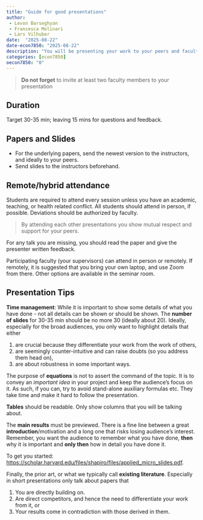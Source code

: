 ```yaml
---
title: "Guide for good presentations"
author: 
 - Levon Barseghyan
 - Francesca Molinari
 - Lars Vilhuber
date:  "2025-08-22"
date-econ7850: "2025-08-22"
description: "You will be presenting your work to your peers and faculty. We go through some of the ways to make your presentation effective and engaging."
categories: [econ7850]
oecon7850: "0"
---
```


> **Do not forget** to invite at least two faculty members to your presentation

## Duration

Target 30-35 min; leaving 15 mins for questions and feedback.

## Papers and Slides

- For the underlying papers, send the newest version to the instructors, and ideally to your peers. 
- Send slides to the instructors beforehand.

## Remote/hybrid attendance

Students are required to attend every session unless you have an academic, teaching, or
health related conflict. All students should attend in person, if possible. Deviations should be authorized by faculty. 

> By attending each other presentations you show mutual respect and support for
your peers. 

For any talk you are missing, you should read the paper and give the presenter written feedback.

Participating faculty (your supervisors) can attend in person or remotely. If remotely, it is suggested that you bring your own laptop, and use Zoom from there. Other options are available in the seminar room.

## Presentation Tips

**Time management**: While it is important to show some details of what you have done - not
all details can be shown or should be shown. The **number of slides** for 30-35 min should be no more 30 (ideally about 20). Ideally, especially for the broad audiences, you only want to highlight details that either

1. are crucial because they differentiate your work from the work of others,
2. are seemingly counter-intuitive and can raise doubts (so you address them head on),
3. are about robustness in some important ways.

The purpose of **equations** is not to assert the command of the topic. It is to convey an *important idea* in your project and keep the audience's focus on it. As such, if you can, try to avoid stand-alone auxiliary formulas etc. They take time and make it hard to follow the presentation.

**Tables** should be readable. Only show columns that you will be talking about.

The **main results** must be previewed. There is a fine line between a great **introduction**/motivation and a long one that risks losing audience’s interest. Remember, you want the audience to remember what you have done, **then** why it is important and **only then** how in detail you have done it. 

To get you started:
<https://scholar.harvard.edu/files/shapiro/files/applied_micro_slides.pdf>.

Finally, the prior art, or what we typically call **existing literature**. Especially in short presentations only talk about papers that

1. You are directly building on.
2. Are direct competitors, and hence the need to differentiate your work from it, or
3. Your results come in contradiction with those derived in them.